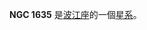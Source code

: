 {{NGCInfoBox|NGCID=NGC 1635|發現者=弗里德里希·威廉·赫歇爾|發現日期=1786年1月1日|其他編號=UGC 3126,MCG 0-12-63,ZWG 393.60|曆元=J2000.0|赤經=4時40分7.9秒
|赤緯=0°32'50"|星座=波江座|星體=星系|星等=12.5|表面亮度=13|藍等=13.4}}

'''NGC 1635''' 是[[波江座|波江座]]的一個[[星系|星系]]。

{{NGCReference|1635}}
{{Catalogs|NGC=1635}}